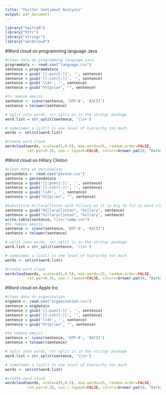 ```yaml
---
title: "Twitter Sentiment Analysis"
output: pdf_document
---
```



```r

library("twitteR")
library("httr")
library("stringr")
library("wordcloud")
```

#Word cloud on programming language Java

```r

#clean data on programming language java
programdata <- read.csv("language.csv")
sentence = programdata$x
sentence = gsub('[[:punct:]]', '', sentence)
sentence = gsub('[[:cntrl:]]', '', sentence)
sentence = gsub('\\d+', '', sentence)
sentence = gsub("http\\w+", "", sentence)

#to remove emojis
sentence <- iconv(sentence, 'UTF-8', 'ASCII')
sentence = tolower(sentence)     

# split into words. str_split is in the stringr package
word.list = str_split(sentence, '\\s+')

# sometimes a list() is one level of hierarchy too much
words <- unlist(word.list)

#create word cloud
wordcloud(words, scale=c(5,0.5), max.words=25, random.order=FALSE, 
          rot.per=0.35, use.r.layout=FALSE, colors=brewer.pal(8, "Dark2"))


```

#Word cloud on Hillary Clinton

```r

#clean data on personality
persondata <- read.csv("person.csv")
sentence = persondata$x
sentence = gsub('[[:punct:]]', '', sentence)
sentence = gsub('[[:cntrl:]]', '', sentence)
sentence = gsub('\\d+', '', sentence)
sentence = gsub("http\\w+", "", sentence)

#Substitute HillaryClinton with hillary as it is big to fit in word cloud
sentence = gsub("HillaryClinton", "hillary", sentence)
sentence = gsub("hillaryclinton", "hillary", sentence)
write.table(sentence, file="samp.csv")
#to remove emojis
sentence <- iconv(sentence, 'UTF-8', 'ASCII')
sentence = tolower(sentence)     

# split into words. str_split is in the stringr package
word.list = str_split(sentence, '\\s+')

# sometimes a list() is one level of hierarchy too much
words <- unlist(word.list)

#create word cloud
wordcloud(words, scale=c(5,0.5), max.words=25, random.order=FALSE, 
          rot.per=0.35, use.r.layout=FALSE, colors=brewer.pal(8, "Dark2"))

```

#Word cloud on Apple Inc

```r

#clean data on organization 
orgdata <- read.csv("organization.csv")
sentence = orgdata$x
sentence = gsub('[[:punct:]]', '', sentence)
sentence = gsub('[[:cntrl:]]', '', sentence)
sentence = gsub('\\d+', '', sentence)
sentence = gsub("http\\w+", "", sentence)

#to remove emojis
sentence <- iconv(sentence, 'UTF-8', 'ASCII')
sentence = tolower(sentence)     

# split into words. str_split is in the stringr package
word.list = str_split(sentence, '\\s+')

# sometimes a list() is one level of hierarchy too much
words <- unlist(word.list)

#create word cloud
wordcloud(words, scale=c(5,0.5), max.words=25, random.order=FALSE, 
          rot.per=0.35, use.r.layout=FALSE, colors=brewer.pal(8, "Dark2"))

```